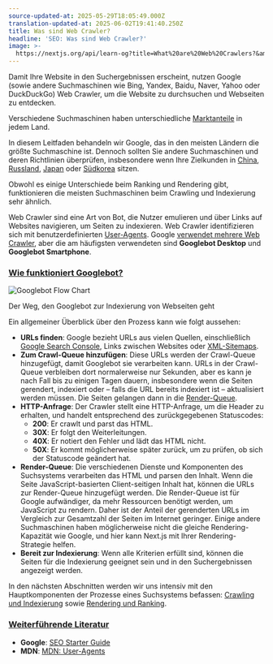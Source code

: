 ```yaml
---
source-updated-at: 2025-05-29T18:05:49.000Z
translation-updated-at: 2025-06-02T19:41:40.250Z
title: Was sind Web Crawler?
headline: 'SEO: Was sind Web Crawler?'
image: >-
  https://nextjs.org/api/learn-og?title=What%20are%20Web%20Crawlers?&amp;chapter=3
---
```


Damit Ihre Website in den Suchergebnissen erscheint, nutzen Google (sowie andere Suchmaschinen wie Bing, Yandex, Baidu, Naver, Yahoo oder DuckDuckGo) Web Crawler, um die Website zu durchsuchen und Webseiten zu entdecken.

Verschiedene Suchmaschinen haben unterschiedliche [Marktanteile](https://gs.statcounter.com/search-engine-market-share) in jedem Land.

In diesem Leitfaden behandeln wir Google, das in den meisten Ländern die größte Suchmaschine ist. Dennoch sollten Sie andere Suchmaschinen und deren Richtlinien überprüfen, insbesondere wenn Ihre Zielkunden in [China](https://gs.statcounter.com/search-engine-market-share/all/china), [Russland](https://gs.statcounter.com/search-engine-market-share/all/russian-federation), [Japan](https://gs.statcounter.com/search-engine-market-share/all/japan) oder [Südkorea](https://gs.statcounter.com/search-engine-market-share/all/south-korea) sitzen.

Obwohl es einige Unterschiede beim Ranking und Rendering gibt, funktionieren die meisten Suchmaschinen beim Crawling und Indexierung sehr ähnlich.

Web Crawler sind eine Art von Bot, die Nutzer emulieren und über Links auf Websites navigieren, um Seiten zu indexieren. Web Crawler identifizieren sich mit benutzerdefinierten [User-Agents](https://developer.mozilla.org/docs/Web/HTTP/Headers/User-Agent). Google [verwendet mehrere Web Crawler](https://developers.google.com/search/docs/advanced/crawling/overview-google-crawlers), aber die am häufigsten verwendeten sind **Googlebot Desktop** und **Googlebot Smartphone**.

### [Wie funktioniert Googlebot?](#how-does-googlebot-work)

![Googlebot Flow Chart](https://h8DxKfmAPhn8O0p3.public.blob.vercel-storage.com/learn/pages-router/seo/googlebot.png)

Der Weg, den Googlebot zur Indexierung von Webseiten geht

Ein allgemeiner Überblick über den Prozess kann wie folgt aussehen:

*   **URLs finden**: Google bezieht URLs aus vielen Quellen, einschließlich [Google Search Console](https://search.google.com/search-console), Links zwischen Websites oder [XML-Sitemaps](https://developers.google.com/search/docs/advanced/sitemaps/overview).
*   **Zum Crawl-Queue hinzufügen**: Diese URLs werden der Crawl-Queue hinzugefügt, damit Googlebot sie verarbeiten kann. URLs in der Crawl-Queue verbleiben dort normalerweise nur Sekunden, aber es kann je nach Fall bis zu einigen Tagen dauern, insbesondere wenn die Seiten gerendert, indexiert oder – falls die URL bereits indexiert ist – aktualisiert werden müssen. Die Seiten gelangen dann in die [Render-Queue](/learn/seo/rendering-and-ranking).
*   **HTTP-Anfrage**: Der Crawler stellt eine HTTP-Anfrage, um die Header zu erhalten, und handelt entsprechend des zurückgegebenen Statuscodes:
    *   **200**: Er crawlt und parst das HTML.
    *   **30X**: Er folgt den Weiterleitungen.
    *   **40X**: Er notiert den Fehler und lädt das HTML nicht.
    *   **50X**: Er kommt möglicherweise später zurück, um zu prüfen, ob sich der Statuscode geändert hat.
*   **Render-Queue**: Die verschiedenen Dienste und Komponenten des Suchsystems verarbeiten das HTML und parsen den Inhalt. Wenn die Seite JavaScript-basierten Client-seitigen Inhalt hat, können die URLs zur Render-Queue hinzugefügt werden. Die Render-Queue ist für Google aufwändiger, da mehr Ressourcen benötigt werden, um JavaScript zu rendern. Daher ist der Anteil der gerenderten URLs im Vergleich zur Gesamtzahl der Seiten im Internet geringer. Einige andere Suchmaschinen haben möglicherweise nicht die gleiche Rendering-Kapazität wie Google, und hier kann Next.js mit Ihrer Rendering-Strategie helfen.
*   **Bereit zur Indexierung**: Wenn alle Kriterien erfüllt sind, können die Seiten für die Indexierung geeignet sein und in den Suchergebnissen angezeigt werden.

In den nächsten Abschnitten werden wir uns intensiv mit den Hauptkomponenten der Prozesse eines Suchsystems befassen: [Crawling und Indexierung](/learn/seo/crawling-and-indexing) sowie [Rendering und Ranking](/learn/seo/rendering-and-ranking).

### [Weiterführende Literatur](#further-reading)

*   **Google**: [SEO Starter Guide](https://developers.google.com/search/docs/beginner/seo-starter-guide)
*   **MDN**: [MDN: User-Agents](https://developer.mozilla.org/docs/Web/HTTP/Headers/User-Agent)